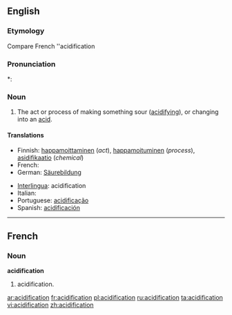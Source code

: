==English==

===Etymology===
Compare French ''acidification

===Pronunciation===
*: {{rhymes|eɪʃǝn}}

===Noun===
{{en-noun|acidifications|-}}

# The act or process of making something sour ([[acidifying]]), or changing into an [[acid]].

====Translations====
{{trans-top|the act or process of making something sour (acidifying), or changing into an acid}}
* Finnish: [[happamoittaminen]] (''act''), [[happamoituminen]] (''process''), [[asidifikaatio]] (''chemical'')
* French: {{t+|fr|acidification}}
* German: [[Säurebildung]] {{f}}
{{trans-mid}}
* [[Interlingua]]: acidification
* Italian: {{t+|it|acidificazione}}
* Portuguese: [[acidificação]] {{f}}
* Spanish: [[acidificación]]
{{trans-bottom}}

----

==French==

===Noun===
'''acidification''' {{f}}

# acidification.

[[ar:acidification]]
[[fr:acidification]]
[[pl:acidification]]
[[ru:acidification]]
[[ta:acidification]]
[[vi:acidification]]
[[zh:acidification]]